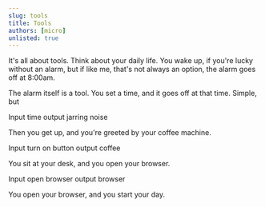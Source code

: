 ```yaml
---
slug: tools
title: Tools
authors: [micro]
unlisted: true
---
```


It's all about tools. Think about your daily life. You wake up, if you're lucky without an alarm, but if like me, that's not always an option, the alarm goes off at 8:00am. 

The alarm itself is a tool. You set a time, and it goes off at that time. Simple, but 

Input time
output jarring noise

Then you get up, and you're greeted by your coffee machine.

Input turn on button
output coffee

You sit at your desk, and you open your browser.

Input open browser
output browser

You open your browser, and you start your day.



